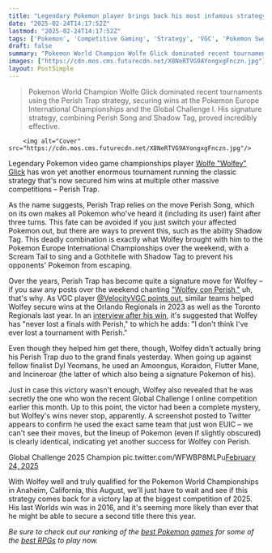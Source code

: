 ```yaml
---
title: "Legendary Pokemon player brings back his most infamous strategy for another massive tournament win: 'I don't think I've ever lost a tournament with Perish'"
date: "2025-02-24T14:17:52Z"
lastmod: "2025-02-24T14:17:52Z"
tags: ['Pokemon', 'Competitive Gaming', 'Strategy', 'VGC', 'Pokemon Sword and Shield', 'RPG']
draft: false
summary: "Pokemon World Champion Wolfe Glick dominated recent tournaments using the Perish Trap strategy, securing wins at the Pokemon Europe International Championships and the Global Challenge I.  His signature strategy, combining Perish Song and Shadow Tag, proved incredibly effective."
images: ["https://cdn.mos.cms.futurecdn.net/X8NeRTVG9AYongxgFnczn.jpg"]
layout: PostSimple
---
```

> Pokemon World Champion Wolfe Glick dominated recent tournaments using the Perish Trap strategy, securing wins at the Pokemon Europe International Championships and the Global Challenge I.  His signature strategy, combining Perish Song and Shadow Tag, proved incredibly effective.


        <img alt="Cover" src="https://cdn.mos.cms.futurecdn.net/X8NeRTVG9AYongxgFnczn.jpg"/>
        
Legendary Pokemon video game championships player [<u>Wolfe "Wolfey" Glick</u>](https://www.gamesradar.com/former-pokemon-world-champion-says-sword-and-shield-legendary-urshifu-completely-breaks-the-competitive-scene-due-to-one-move/) has won yet another enormous tournament running the classic strategy that's now secured him wins at multiple other massive competitions – Perish Trap.

As the name suggests, Perish Trap relies on the move Perish Song, which on its own makes all Pokemon who've heard it (including its user) faint after three turns. This fate can be avoided if you just switch your affected Pokemon out, but there are ways to prevent this, such as the ability Shadow Tag. This deadly combination is exactly what Wolfey brought with him to the Pokemon Europe International Championships over the weekend, with a Scream Tail to sing and a Gothitelle with Shadow Tag to prevent his opponents' Pokemon from escaping.

Over the years, Perish Trap has become quite a signature move for Wolfey – if you saw any posts over the weekend chanting [<u>"Wolfey con Perish,"</u>](https://x.com/Wiltank/status/1865079182281093622) uh, that's why. As VGC player [<u>@VelocityVGC points out</u>](https://x.com/VelocityVGC/status/1893725661757313403), similar teams helped Wolfey secure wins at the Orlando Regionals in 2023 as well as the Toronto Regionals last year. In an [<u>interview after his win</u>](https://www.youtube.com/live/eJ-7PDXNmbc?feature=shared&t=33606), it's suggested that Wolfey has "never lost a finals with Perish," to which he adds: "I don't think I've ever lost a tournament with Perish."

Even though they helped him get there, though, Wolfey didn't actually bring his Perish Trap duo to the grand finals yesterday. When going up against fellow finalist Dyl Yeomans, he used an Amoongus, Koraidon, Flutter Mane, and Incineroar (the latter of which also being a signature Pokemon of his).

Just in case this victory wasn't enough, Wolfey also revealed that he was secretly the one who won the recent Global Challenge I online competition earlier this month. Up to this point, the victor had been a complete mystery, but Wolfey's wins never stop, apparently. A screenshot posted to Twitter appears to confirm he used the exact same team that just won EUIC – we can't see their moves, but the lineup of Pokemon (even if slightly obscured) is clearly identical, indicating yet another success for Wolfey con Perish.

Global Challenge 2025 Champion pic.twitter.com/WFWBP8MLPu[February 24, 2025](https://twitter.com/cantworkitout/status/1893983618558480862)

With Wolfey well and truly qualified for the Pokemon World Championships in Anaheim, California, this August, we'll just have to wait and see if this strategy comes back for a victory lap at the biggest competition of 2025. His last Worlds win was in 2016, and it's seeming more likely than ever that he might be able to secure a second title there this year.

*Be sure to check out our ranking of the *[<u><em>best Pokemon games</em></u>](https://www.gamesradar.com/best-pokemon-games/)* for some of the *[<u><em>best RPGs</em></u>](https://www.gamesradar.com/best-pokemon-games/)* to play now.*
        